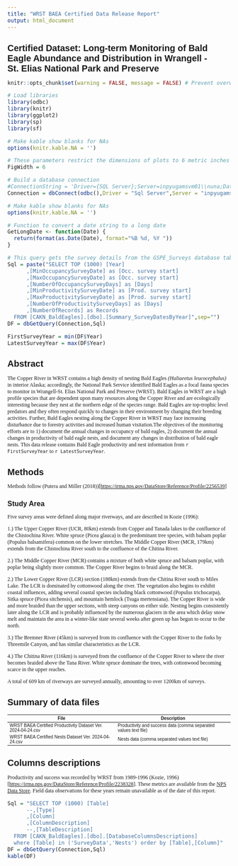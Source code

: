 ```yaml
---
title: "WRST BAEA Certified Data Release Report"
output: html_document
---
```


```{=html}
<style>
h1.title {
  font-family: "Times New Roman";
  font-size: 24px;
  font-weight: bold;
}

h1 {
    font-family: "Arial";
    font-size: 20px;
    font-weight: bold;
}


h2 {
  font-family: "Arial";
  font-size: 16px;
  font-weight: bold;
}

h3 {
  font-family: "Arial";
  font-size: 14px;
  font-weight: bold;
}

p {
    font-family: "Times New Roman";
    font-size: 12px;
}

.caption {
    font-family: "Arial";
    font-size: 10px;
}

p .caption {
    font-family: "Arial";
    font-size: 10px;
}

tr {
    font-family: "Arial";
    font-size: 10px;
}

.header{
  font-family: "Arial";
  font-size: 10px;
  font-weight: bold;
}

</style>
```
# Certified Dataset: Long-term Monitoring of Bald Eagle Abundance and Distribution in Wrangell - St. Elias National Park and Preserve

```r
knitr::opts_chunk$set(warning = FALSE, message = FALSE) # Prevent overwhelming messages from reaching user

# Load libraries
library(odbc)
library(knitr)
library(ggplot2)
library(sp)
library(sf)

# Make kable show blanks for NAs
options(knitr.kable.NA = '')

# These parameters restrict the dimensions of plots to 6 metric inches so they don't blow out Word
FigWidth = 6
```

```r

# Build a database connection
#ConnectionString = 'Driver={SQL Server};Server=inpyugamsvm01\\nuna;Database=CAKN_BaldEagles;Trusted_connection=yes'
Connection = dbConnect(odbc(),Driver = "Sql Server",Server = "inpyugamsvm01\\nuna", Database = "CAKN_BaldEagles")

# Make kable show blanks for NAs
options(knitr.kable.NA = '')

# Function to convert a date string to a long date
GetLongDate <- function(Date) {
  return(format(as.Date(Date), format="%B %d, %Y "))
}

# This query gets the survey details from the GSPE_Surveys database table
Sql = paste("SELECT TOP (1000) [Year]
      ,[MinOccupancySurveyDate] as [Occ. survey start]
      ,[MaxOccupancySurveyDate] as [Occ. survey start]
      ,[NumberOfOccupancySurveyDays] as [Days]
      ,[MinProductivitySurveyDate] as [Prod. survey start]
      ,[MaxProductivitySurveyDate] as [Prod. survey start]
      ,[NumberOfProductivitySurveyDays] as [Days]
      ,[NumberOfRecords] as Records
  FROM [CAKN_BaldEagles].[dbo].[Summary_SurveyDatesByYear]",sep="")
DF = dbGetQuery(Connection,Sql)

FirstSurveyYear = min(DF$Year)
LatestSurveyYear = max(DF$Year)

```

# Abstract

The Copper River in WRST contains a high density of nesting Bald Eagles *(Haliaeetus leucocephalus)* in interior Alaska; accordingly, the National Park Service identified Bald Eagles as a focal fauna species to monitor in Wrangell-St. Elias National Park and Preserve (WRST). Bald Eagles in WRST are a high profile species that are dependent upon many resources along the Copper River and are ecologically interesting because they nest at the northern edge of the species range. Bald Eagles are top-trophic level predators and they often respond quickly to changes in their environment by changing their breeding activities. Further, Bald Eagles nesting along the Copper River in WRST may face increasing disturbance due to forestry activities and increased human visitation.The objectives of the monitoring efforts are to 1) document the annual changes in occupancy of bald eagles, 2) document the annual changes in productivity of bald eagle nests, and document any changes in distribution of bald eagle nests. This data release contains Bald Eagle productivity and nest information from `r FirstSurveyYear` to `r LatestSurveyYear`.

# Methods

Methods follow (Putera and Miller (2018))[<https://irma.nps.gov/DataStore/Reference/Profile/2256539>]

## Study Area

Five survey areas were defined along major riverways, and are described in Kozie (1996):

1.) The Upper Copper River (UCR, 80km) extends from Copper and Tanada lakes to the confluence of the Chistochina River. White spruce (Picea glauca) is the predominant tree species, with balsam poplar (Populus balsamifera) common on the lower stretches. The Middle Copper River (MCR, 179km) extends from the Chistochina River south to the confluence of the Chitina River.

2.) The Middle Copper River (MCR) contains a mixture of both white spruce and balsam poplar, with poplar being slightly more common. The Copper River begins to braid along the MCR.

2.) The Lower Copper River (LCR) section (188km) extends from the Chitina River south to Miles Lake. The LCR is dominated by cottonwood along the river. The vegetation also begins to exhibit coastal influences, adding several coastal species including black cottonwood (Populus trichocarpa), Sitka spruce (Picea sitchensis), and mountain hemlock (Tsuga mertensiana). The Copper River is wide and more braided than the upper sections, with steep canyons on either side. Nesting begins consistently later along the LCR and is probably influenced by the numerous glaciers in the area which delay snow melt and maintain the area in a winter-like state several weeks after green up has begun to occur to the north.

3.) The Bremner River (45km) is surveyed from its confluence with the Copper River to the forks by Threemile Canyon, and has similar characteristics as the LCR.

4.) The Chitina River (116km) is surveyed from the confluence of the Copper River to where the river becomes braided above the Tana River. White spruce dominate the trees, with cottonwood becoming scarce in the upper reaches.

A total of 609 km of riverways are surveyed annually, amounting to over 1200km of surveys.

# Summary of data files

| File                                                         | Description                                                      |
|--------------------------------------------------------------|------------------------------------------------------------------|
| WRST BAEA Certified Productivity Dataset Ver. 2024-04-24.csv | Productivity and success data (comma separated values text file) |
| WRST BAEA Certified Nests Dataset Ver. 2024-04-24.csv        | Nests data (comma separated values text file)                    |

# Columns descriptions

Productivity and success was recorded by WRST from 1989-1996 (Kozie, 1996)[<https://irma.nps.gov/DataStore/Reference/Profile/2238328>]. These metrics are available from the [NPS Data Store](https://irma.nps.gov/DataStore/Reference/Profile/2297286). Field data observations for these years remain unavailable as of the date of this report.

```r
Sql = "SELECT TOP (1000) [Table]
      --,[Type]
      ,[Column]
      ,[ColumnDescription]
      --,[TableDescription]
  FROM [CAKN_BaldEagles].[dbo].[DatabaseColumnsDescriptions]
  where [Table] in ('SurveyData','Nests') order by [Table],[Column]"
DF = dbGetQuery(Connection,Sql)
kable(DF)
```
